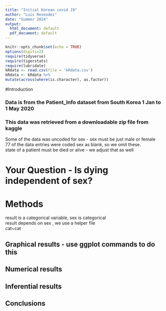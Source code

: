 ```yaml
---
title: "Initial Korean covid 19"
author: "Luis Resendez"
date: "Summer 2024"
output:
  html_document: default
  pdf_document: default
---
```


```r
knitr::opts_chunk$set(echo = TRUE)
options(digits=2)
require(tidyverse)
require(tigerstats)
require(lubridate)
kRdata <- read.csv(file = 'kRdata.csv')
kRdata <- kRdata %>%
mutate(across(where(is.character), as.factor))

```

#Introduction



### Data is from the Patient_Info dataset from South Korea 1 Jan to 1 May 2020
### This data was retrieved from a downloadable zip file from kaggle

Some of the data was uncoded for sex - sex must be just male or female  
77 of the data entries were coded sex  as blank, so we omit these.  
state of a patient must be died or alive - we adjust that as well      
  
# Your Question - Is dying independent of sex?


# Methods

result is a categorical variable, sex is categorical  
result depends on sex , we use a helper file  
cat~cat  





## Graphical results - use ggplot commands to do this  



  





  
## Numerical results


## Inferential results 




## Conclusions

